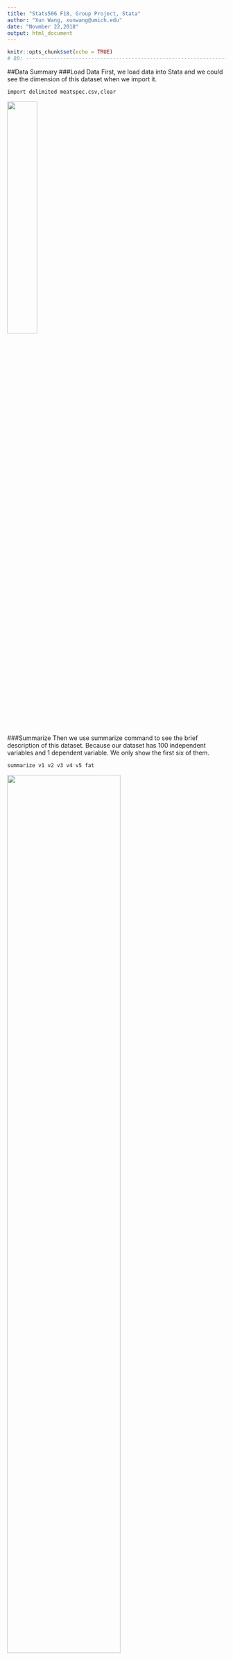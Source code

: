 ---
title: "Stats506 F18, Group Project, Stata"
author: "Xun Wang, xunwang@umich.edu"
date: "Novmber 22,2018"
output: html_document
---

```{r setup, include=FALSE}
knitr::opts_chunk$set(echo = TRUE)
# 80: --------------------------------------------------------------------------
```



##Data Summary
###Load Data
First, we load data into Stata and we could see the dimension of this dataset
when we import it.
```{r eval=FALSE}
import delimited meatspec.csv,clear
```
![](import.PNG){width=37%}

###Summarize
Then we use summarize command to see the brief description of this dataset.
Because our dataset has 100 independent variables and 1 dependent variable.
We only show the first six of them.
```{r eval=FALSE}
summarize v1 v2 v3 v4 v5 fat
```
![](summary.PNG){width=72%}


##Model Assessment
###Install package
Because package:ridgereg is not included in Stata, we need to install it first.
We will use several options of this command: 
model(orr): ordinary ridge regression.

kr(): ridge $\lambda$ value, it is must be in the range (0 < k < 1).

coll: keep collinear variables; default is removing collinear variables.

diag: Model Selection Diagnostic Criteria; this option returns values of many
functions, for example, Log Likelihood Function(LLF) and Akaike Information 
Criterion(AIC). We will use Craven-Wahba Generalized Cross Validation(GCV) of
the regression result for this case.

See references for more information about this package.
```{r eval=FALSE}
ssc install ridgereg
```

###Standardization
As recommanded by the method of ridge regression, we need to standarized our 
predictors and centered the response first. Using for loop to achieve this 
object:
```{r eval=FALSE}
summarize fat
local mean_fat=r(mean)
replace fat=fat-r(mean) 
foreach i of numlist 1/100 {
    summarize v`i'
	replace v`i'=(v`i'-r(mean))/r(sd)
}
```

###Cross-Validation
Often there is insufficient data for us to do model assessment. Cross-Validation 
comes to be a commom solutions for this problem based on predictions. In this 
way, we set some data aside for test and use the other part do training-validation
step. During this process, we choose a series of tuning parameter and do regression
on various $\lambda$ values to compare generalized cross-validation estimates.
After that, we choose a model which has lowest GCV value and test its performance
on prediction.

####Group
First, we generate a column of case numbers for this dataset.
```{r eval=FALSE}
generate n=_n
```

In this case, we split our dataset into 5 groups. One of the group is test data, 
whose case number could be divided by 5 and without reminder. Others are 
training and validation data.

####Training & Validation
In this step, we could simply do training and validation process together based 
on a model selection diagnostic criteria returned by Stata itself. So, we could 
save much time. This criteria is generalized cross-validation(GCV) value and it 
is in ereturn list after doing ridge regression. We just need to choose a 
$\lambda$ which optimizes this value. 

The porcess is below. Doing this loop 100 times for different $\lambda$ values 
and generating a list to save GCV value and corresponding $\lambda$.
```{r eval=FALSE}
generate gcv=10
generate lambda=0
local index=0
foreach i of numlist 0(1e-11)1e-9{
    local index=`index'+1
    ridgereg fat v* if mod(n,5)!=0,model(orr) kr(`i') coll diag
	replace lambda=`i' in `index'
	replace gcv=e(gcv) in `index'
}
```

Then we could plot GCV values against $\lambda$. Soomthing this line.
```{r eval=FALSE}
lowess gcv lambda if n<=101
```
![](plot.PNG){width=47%}


From the plot above, we could see that GCV estimates reaches its minimum around
5e-10. It is the same with the result computed below.
```{r eval=FALSE}
summarize gcv if n<=101
summarize lambda if gcv==r(min)
```
![](gcv.PNG){width=67%}
![](lambda.PNG){width=67%}

So, we could conclude that $\lambda=5e-10$ for this case.

####Test model
When come to the last step of model assessment, we try to test the performance 
of our exisiting model on the test data we keep at first.
So, we fit the same model on the same dataset by assigning $\lambda$ and then 
use matrix manipulation to get predictions.
Don't forget that fat variable is centered at first. We need to add back mean 
value at last to get preditions of fat on all groups of observations.
```{r eval=FALSE}
ridgereg fat v* if mod(n,5)!=0,model(orr) kr(5e-10) coll predict(pred)
matrix coeff=e(b)'
generate constant=1
mkmat v* constant, matrix(predictors)
matrix pred_fat=predictors*coeff
svmat pred_fat,names(pred_fat)
```

Finally, MSE of predictions could be computed .Review the formula in introduction to see how it works. Here is the way we could computed in Stata.
```{r eval=FALSE}
generate err_fat=(pred_fat-fat)^2
summarize err_fat if mod(n,5)==0
display r(mean)
```
![](performance.PNG){width=67%}

We could see that the MSE of one point even reaches 727. Actually it is an 
abnormal value. If we exclude this observation, the MSE is much better.

![](exclude.PNG){width=67%}

If we use this result to predict, RMSE(Root Mean Sqaured Error), which is the 
root of MSE, is to be used. RMSE equals 2.377 and it is relatively good.

##Consideration

##References
**ridgereg package**-http://www.haghish.com/statistics/stata-blog/stata-programming/download/ridgereg.html

Faraway,Julian James. *Linear Models with R*. CRC Press LLC, 2009.

